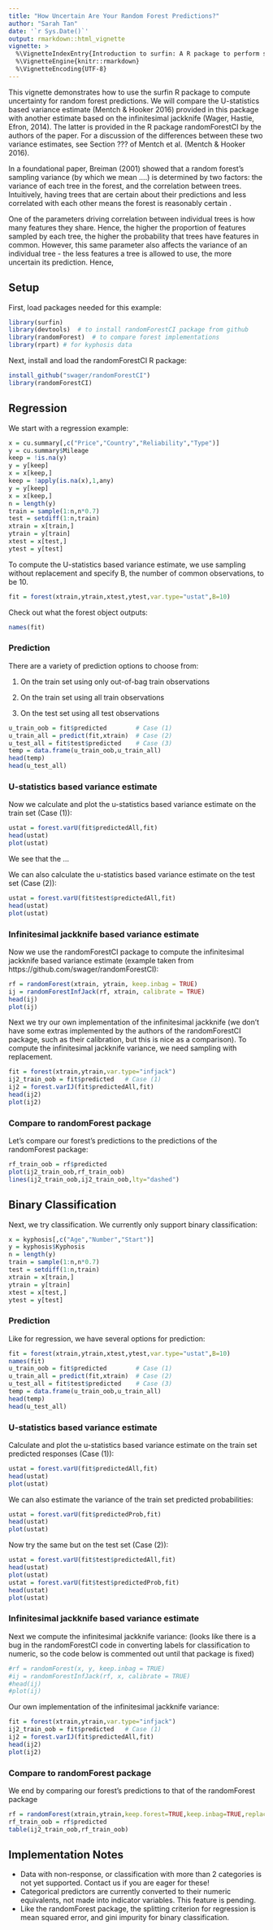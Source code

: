 ```yaml
---
title: "How Uncertain Are Your Random Forest Predictions?"
author: "Sarah Tan"
date: '`r Sys.Date()`'
output: rmarkdown::html_vignette
vignette: >
  %\VignetteIndexEntry{Introduction to surfin: A R package to perform statistical inference for random forests}
  %\VignetteEngine{knitr::rmarkdown} 
  %\VignetteEncoding{UTF-8}
---
```


This vignette demonstrates how to use the surfin R package to compute uncertainty for random forest predictions. We will compare the U-statistics based variance estimate (Mentch & Hooker 2016) provided in this package with another estimate based on the infinitesimal jackknife (Wager, Hastie, Efron, 2014). The latter is provided in the R package randomForestCI by the authors of the paper. For a discussion of the differences between these two variance estimates, see Section ??? of Mentch et al. (Mentch & Hooker 2016).

In a foundational paper, Breiman (2001) showed that a random forest's sampling variance (by which we mean ....) is determined by two factors: the variance of each tree in the forest, and the correlation between trees. Intuitively, having trees that are certain about their predictions and less correlated with each other means the forest is reasonably certain .

One of the parameters driving correlation between individual trees is how many features they share. Hence, the higher the proportion of features sampled by each tree, the higher the probability that trees have features in common. However, this same parameter also affects the variance of an individual tree - the less features a tree is allowed to use, the more uncertain its prediction. Hence, 

## Setup

First, load packages needed for this example:
```r
library(surfin)
library(devtools)  # to install randomForestCI package from github
library(randomForest)  # to compare forest implementations
library(rpart) # for kyphosis data
```

Next, install and load the randomForestCI R package:
```r
install_github("swager/randomForestCI")
library(randomForestCI)
```

## Regression
We start with a regression example:
```r
x = cu.summary[,c("Price","Country","Reliability","Type")]
y = cu.summary$Mileage
keep = !is.na(y)
y = y[keep]
x = x[keep,]
keep = !apply(is.na(x),1,any)
y = y[keep]
x = x[keep,]
n = length(y)
train = sample(1:n,n*0.7)
test = setdiff(1:n,train)
xtrain = x[train,]
ytrain = y[train]
xtest = x[test,]
ytest = y[test]
```

To compute the U-statistics based variance estimate, we use sampling without replacement and specify B, the number of common observations, to be 10.
```r
fit = forest(xtrain,ytrain,xtest,ytest,var.type="ustat",B=10)
```

Check out what the forest object outputs:
```r
names(fit)
```

### Prediction 
There are a variety of prediction options to choose from:

1. On the train set using only out-of-bag train observations

2. On the train set using all train observations

3. On the test set using all test observations

```r
u_train_oob = fit$predicted        # Case (1)
u_train_all = predict(fit,xtrain)  # Case (2)
u_test_all = fit$test$predicted    # Case (3)
temp = data.frame(u_train_oob,u_train_all)
head(temp)
head(u_test_all)
```

### U-statistics based variance estimate

Now we calculate and plot the u-statistics based variance estimate on the train set (Case (1)):
```r
ustat = forest.varU(fit$predictedAll,fit)
head(ustat)
plot(ustat)
```
We see that the ...  

We can also calculate the u-statistics based variance estimate on the test set (Case (2)):
```r
ustat = forest.varU(fit$test$predictedAll,fit)
head(ustat)
plot(ustat)
```

### Infinitesimal jackknife based variance estimate

Now we use the randomForestCI package to compute the infinitesimal jackknife based variance estimate (example taken from https://github.com/swager/randomForestCI):
```r
rf = randomForest(xtrain, ytrain, keep.inbag = TRUE) 
ij = randomForestInfJack(rf, xtrain, calibrate = TRUE)
head(ij)
plot(ij)
```

Next we try our own implementation of the infinitesimal jackknife (we don't have some extras implemented by the authors of the randomForestCI package, such as their calibration, but this is nice as a comparison). To compute the infinitesimal jackknife variance, we need sampling with replacement. 
```r
fit = forest(xtrain,ytrain,var.type="infjack")
ij2_train_oob = fit$predicted   # Case (1)
ij2 = forest.varIJ(fit$predictedAll,fit)
head(ij2)
plot(ij2)
```

### Compare to randomForest package

Let's compare our forest's predictions to the predictions of the randomForest package:
```r
rf_train_oob = rf$predicted
plot(ij2_train_oob,rf_train_oob)
lines(ij2_train_oob,ij2_train_oob,lty="dashed")
```

## Binary Classification

Next, we try classification. We currently only support binary classification:
```r
x = kyphosis[,c("Age","Number","Start")]
y = kyphosis$Kyphosis
n = length(y)
train = sample(1:n,n*0.7)
test = setdiff(1:n,train)
xtrain = x[train,]
ytrain = y[train]
xtest = x[test,]
ytest = y[test]
```

### Prediction

Like for regression, we have several options for prediction:
```r
fit = forest(xtrain,ytrain,xtest,ytest,var.type="ustat",B=10)
names(fit)
u_train_oob = fit$predicted        # Case (1)
u_train_all = predict(fit,xtrain)  # Case (2)
u_test_all = fit$test$predicted    # Case (3)
temp = data.frame(u_train_oob,u_train_all)
head(temp)
head(u_test_all)
```

### U-statistics based variance estimate

Calculate and plot the u-statistics based variance estimate on the train set predicted responses (Case (1)):
```r
ustat = forest.varU(fit$predictedAll,fit)
head(ustat)
plot(ustat)
```

We can also estimate the variance of the train set predicted probabilities:
```r
ustat = forest.varU(fit$predictedProb,fit)
head(ustat)
plot(ustat)
```

Now try the same but on the test set (Case (2)):
```r
ustat = forest.varU(fit$test$predictedAll,fit)
head(ustat)
plot(ustat)
ustat = forest.varU(fit$test$predictedProb,fit)
head(ustat)
plot(ustat)
```

### Infinitesimal jackknife based variance estimate

Next we compute the infinitesimal jackknife variance: (looks like there is a bug in the randomForestCI code in converting labels for classification to numeric, so the code below is commented out until that package is fixed)
```r
#rf = randomForest(x, y, keep.inbag = TRUE)
#ij = randomForestInfJack(rf, x, calibrate = TRUE)
#head(ij)
#plot(ij)
```

Our own implementation of the infinitesimal jackknife variance:
```r
fit = forest(xtrain,ytrain,var.type="infjack")
ij2_train_oob = fit$predicted   # Case (1)
ij2 = forest.varIJ(fit$predictedAll,fit)
head(ij2)
plot(ij2)
```

### Compare to randomForest package

We end by comparing our forest's predictions to that of the randomForest package
```r
rf = randomForest(xtrain,ytrain,keep.forest=TRUE,keep.inbag=TRUE,replace=TRUE)
rf_train_oob = rf$predicted
table(ij2_train_oob,rf_train_oob)
```

## Implementation Notes 
- Data with non-response, or classification with more than 2 categories is not yet supported. Contact us if you are eager for these!
- Categorical predictors are currently converted to their numeric equivalents, not made into indicator variables. This feature is pending. 
- Like the randomForest package, the splitting criterion for regression is mean squared error, and gini impurity for binary classification.